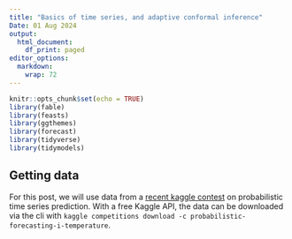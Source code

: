 ```yaml
---
title: "Basics of time series, and adaptive conformal inference"
Date: 01 Aug 2024
output:
  html_document:
    df_print: paged
editor_options: 
  markdown: 
    wrap: 72
---
```


```r
knitr::opts_chunk$set(echo = TRUE)
library(fable)
library(feasts)
library(ggthemes)
library(forecast)
library(tidyverse)
library(tidymodels)
```

## Getting data

For this post, we will use data from a [recent kaggle contest](https://www.kaggle.com/competitions/probabilistic-forecasting-i-temperature/) on probabilistic time series prediction. With a free Kaggle API, the data can be downloaded via the cli with `kaggle competitions download -c probabilistic-forecasting-i-temperature`. 

    

